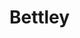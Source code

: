 
# Bettley

<ProjectDetails
  region="Westerlands"
  house="House Bettley"
  type="Keep"
  status="Not Started"
  warp="/warp bettley"
  projectLead=""
  dateStarted="Invalid Date"
  dateCompleted="Invalid Date"
/>

